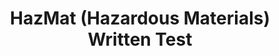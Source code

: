 ---
title: 'HazMat (Hazardous Materials) Written Test'
sidebarTitle: "HazMat"
icon: 'certificate'
---